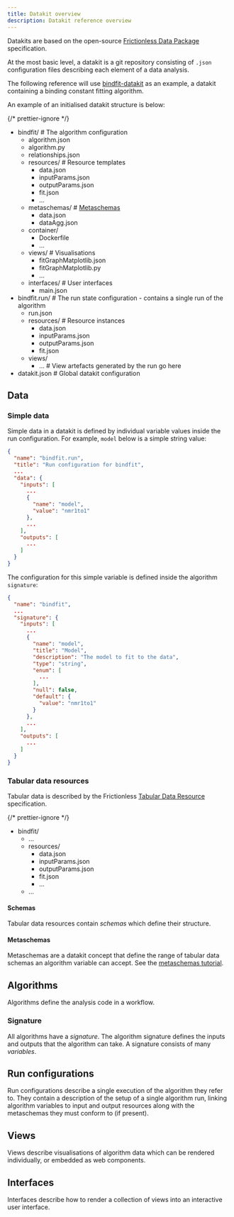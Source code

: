 ```yaml
---
title: Datakit overview
description: Datakit reference overview
---
```



Datakits are based on the open-source
[Frictionless Data Package](https://specs.frictionlessdata.io/data-package/)
specification.

At the most basic level, a datakit is a git repository consisting of `.json`
configuration files describing each element of a data analysis.

The following reference will use
[bindfit-datakit](https://github.com/open-datakit/bindfit-datakit) as an
example, a datakit containing a binding constant fitting algorithm.

An example of an initialised datakit structure is below:

{/* prettier-ignore */}
<FileTree>
  - bindfit/  # The algorithm configuration
    - algorithm.json
    - algorithm.py
    - relationships.json
    - resources/  # Resource templates
      - data.json
      - inputParams.json
      - outputParams.json
      - fit.json
      - ...
    - metaschemas/  # [Metaschemas](/advanced/metaschemas)
      - data.json
      - dataAgg.json
    - container/
      - Dockerfile
      - ...
    - views/  # Visualisations
      - fitGraphMatplotlib.json
      - fitGraphMatplotlib.py
      - ...
    - interfaces/  # User interfaces
      - main.json
  - bindfit.run/  # The run state configuration - contains a single run of the algorithm
    - run.json
    - resources/  # Resource instances
      - data.json
      - inputParams.json
      - outputParams.json
      - fit.json
    - views/
      - ...  # View artefacts generated by the run go here
  - datakit.json  # Global datakit configuration
</FileTree>

## Data

### Simple data

Simple data in a datakit is defined by individual variable values inside the run
configuration. For example, `model` below is a simple string value:

```json title="bindfit.run/run.json {8-11}
{
  "name": "bindfit.run",
  "title": "Run configuration for bindfit",
  ...
  "data": {
    "inputs": [
      ...
      {
        "name": "model",
        "value": "nmr1to1"
      },
      ...
    ],
    "outputs": [
      ...
    ]
  }
}
```

The configuration for this simple variable is defined inside the algorithm
`signature`:

```json title="bindfit/algorithm.json" {7-19}
{
  "name": "bindfit",
  ...
  "signature": {
    "inputs": [
      ...
      {
        "name": "model",
        "title": "Model",
        "description": "The model to fit to the data",
        "type": "string",
        "enum": [
          ...
        ],
        "null": false,
        "default": {
          "value": "nmr1to1"
        }
      },
      ...
    ],
    "outputs": [
      ...
    ]
  }
}
```

### Tabular data resources

Tabular data is described by the Frictionless
[Tabular Data Resource](https://specs.frictionlessdata.io/tabular-data-resource/)
specification.

{/* prettier-ignore */}
<FileTree>
  - bindfit/
    - ...
    - resources/
      - data.json
      - inputParams.json
      - outputParams.json
      - fit.json
      - ...
    - ...
</FileTree>

#### Schemas

Tabular data resources contain _schemas_ which define their structure.

#### Metaschemas

Metaschemas are a datakit concept that define the range of tabular data schemas
an algorithm variable can accept. See the
[metaschemas tutorial](/advanced/metaschemas).

## Algorithms

Algorithms define the analysis code in a workflow.

### Signature

All algorithms have a _signature_. The algorithm signature defines the inputs
and outputs that the algorithm can take. A signature consists of many
_variables_.

## Run configurations

Run configurations describe a single execution of the algorithm they refer to.
They contain a description of the setup of a single algorithm run, linking
algorithm variables to input and output resources along with the metaschemas
they must conform to (if present).

## Views

Views describe visualisations of algorithm data which can be rendered
individually, or embedded as web components.

## Interfaces

Interfaces describe how to render a collection of views into an interactive user
interface.
